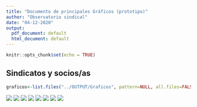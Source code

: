 ```yaml
---
title: "Documento de principales Gráficos (prototipo)"
author: "Observatorio sindical"
date: "04-12-2020"
output:
  pdf_document: default
  html_document: default
---
```


```r
knitr::opts_chunk$set(echo = TRUE)
```

## Sindicatos y socios/as

```r
graficos<-list.files("../OUTPUT/Graficos", pattern=NULL, all.files=FALSE, full.names=FALSE)

```


![](`r paste0("../OUTPUT/Graficos/",graficos[1])`)
![](`r paste0("../OUTPUT/Graficos/",graficos[2])`)
![](`r paste0("../OUTPUT/Graficos/",graficos[3])`)
![](`r paste0("../OUTPUT/Graficos/",graficos[4])`)
![](`r paste0("../OUTPUT/Graficos/",graficos[5])`)
![](`r paste0("../OUTPUT/Graficos/",graficos[6])`)
![](`r paste0("../OUTPUT/Graficos/",graficos[7])`)
![](`r paste0("../OUTPUT/Graficos/",graficos[8])`)